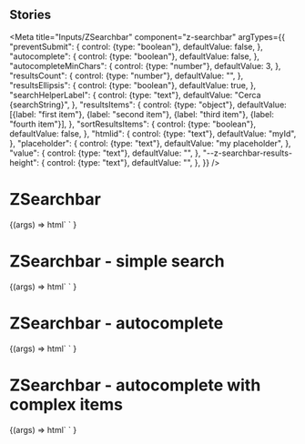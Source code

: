 
## Stories

<Meta
  title="Inputs/ZSearchbar"
  component="z-searchbar"
  argTypes={{
    "preventSubmit": {
      control: {type: "boolean"},
      defaultValue: false,
    },
    "autocomplete": {
      control: {type: "boolean"},
      defaultValue: false,
    },
    "autocompleteMinChars": {
      control: {type: "number"},
      defaultValue: 3,
    },
    "resultsCount": {
      control: {type: "number"},
      defaultValue: "",
    },
    "resultsEllipsis": {
      control: {type: "boolean"},
      defaultValue: true,
    },
    "searchHelperLabel": {
      control: {type: "text"},
      defaultValue: "Cerca {searchString}",
    },
    "resultsItems": {
      control: {type: "object"},
      defaultValue: [{label: "first item"}, {label: "second item"}, {label: "third item"}, {label: "fourth item"}],
    },
    "sortResultsItems": {
      control: {type: "boolean"},
      defaultValue: false,
    },
    "htmlid": {
      control: {type: "text"},
      defaultValue: "myId",
    },
    "placeholder": {
      control: {type: "text"},
      defaultValue: "my placeholder",
    },
    "value": {
      control: {type: "text"},
      defaultValue: "",
    },
    "--z-searchbar-results-height": {
      control: {type: "text"},
      defaultValue: "",
    },
  }}
/>

# ZSearchbar

<Canvas>
  <Story name="z-searchbar">
    {(args) =>
      html`
        <z-searchbar
          prevent-submit=${args.preventSubmit}
          autocomplete=${args.autocomplete}
          autocomplete-min-chars=${args.autocompleteMinChars}
          results-count=${args.resultsCount}
          results-ellipsis=${args.resultsEllipsis}
          search-helper-label=${args.searchHelperLabel}
          results-items=${JSON.stringify(args.resultsItems)}
          sort-results-items=${JSON.stringify(args.sortResultsItems)}
          value=${args.value}
          placeholder=${args.placeholder}
          htmlid=${args.htmlid}
          style="--z-searchbar-results-height: ${args["--z-searchbar-results-height"]}"
        ></z-searchbar>
      `
    }
  </Story>
</Canvas>

# ZSearchbar - simple search

<Canvas>
  <Story
    name="z-searchbar - simple search"
    parameters={{
      controls: {
        include: ["value", "placeholder", "htmlid"],
      },
    }}
    argTypes={{
      htmlid: {defaultValue: "myIdSimple"},
    }}
  >
    {(args) =>
      html`
        <z-searchbar
          prevent-submit="false"
          autcomplete="false"
          value=${args.value}
          placeholder=${args.placeholder}
          htmlid=${args.htmlid}
        ></z-searchbar>
      `
    }
  </Story>
</Canvas>

# ZSearchbar - autocomplete

<Canvas>
  <Story
    name="z-searchbar - autocomplete"
    argTypes={{
      autocomplete: {defaultValue: true},
      htmlid: {defaultValue: "myIdAutocomplete"},
    }}
  >
    {(args) =>
      html`
        <z-searchbar
          prevent-submit=${args.preventSubmit}
          autocomplete=${args.autocomplete}
          autocomplete-min-chars=${args.autocompleteMinChars}
          results-count=${args.resultsCount}
          results-ellipsis=${args.resultsEllipsis}
          search-helper-label=${args.searchHelperLabel}
          results-items=${JSON.stringify(args.resultsItems)}
          sort-results-items=${JSON.stringify(args.sortResultsItems)}
          value=${args.value}
          placeholder=${args.placeholder}
          htmlid=${args.htmlid}
          style="--z-searchbar-results-height: ${args["--z-searchbar-results-height"]}"
        ></z-searchbar>
      `
    }
  </Story>
</Canvas>

# ZSearchbar - autocomplete with complex items

<Canvas>
  <Story
    name="z-searchbar - autocomplete with complex items"
    argTypes={{
      autocomplete: {defaultValue: true},
      htmlid: {defaultValue: "myIdGroupedAutocomplete"},
      resultsItems: {
        defaultValue: [
          {
            label: "first item",
            link: "https://item_1.example.com",
            icon: "download",
            category: "Category A",
            subcategory: "Subcategory A1",
          },
          {
            label: "second item",
            link: "https://item_2.example.com",
            icon: "collezioni",
            category: "Category B",
            subcategory: "Subcategory B1",
          },
          {
            label: "third item",
            link: "https://item_3.example.com",
            icon: "dictonary",
            category: "Category A",
            subcategory: "Subcategory A2",
          },
          {
            label: "fourth item",
            link: "https://item_4.example.com",
            icon: "exercises-online",
            category: "Category A",
            subcategory: "Subcategory A1",
          },
          {
            label: "fifth item",
            link: "https://item_5.example.com",
            icon: "interactives-maps",
            category: "Category A",
            subcategory: "Subcategory A1",
          },
          {
            label: "sixth item",
            link: "https://item_6.example.com",
            icon: "textual-analysis",
            category: "Category B",
            subcategory: "Subcategory B1",
          },
        ],
      },
    }}
  >
    {(args) =>
      html`
        <z-searchbar
          prevent-submit=${args.preventSubmit}
          autocomplete=${args.autocomplete}
          autocomplete-min-chars=${args.autocompleteMinChars}
          results-count=${args.resultsCount}
          results-ellipsis=${args.resultsEllipsis}
          search-helper-label=${args.searchHelperLabel}
          results-items=${JSON.stringify(args.resultsItems)}
          sort-results-items=${JSON.stringify(args.sortResultsItems)}
          value=${args.value}
          placeholder=${args.placeholder}
          htmlid=${args.htmlid}
          style="--z-searchbar-results-height: ${args["--z-searchbar-results-height"]}"
        ></z-searchbar>
      `
    }
  </Story>
</Canvas>

<ArgsTable of="z-searchbar" />
